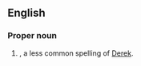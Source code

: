 ==English==

===Proper noun===
{{en-proper noun}}

# {{given name|male|from=Germanic languages}}, a less common spelling of [[Derek]].